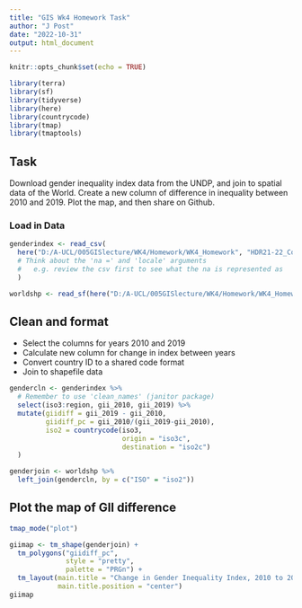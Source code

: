 ```yaml
---
title: "GIS Wk4 Homework Task"
author: "J Post"
date: "2022-10-31"
output: html_document
---
```


```r
knitr::opts_chunk$set(echo = TRUE)

library(terra)
library(sf)
library(tidyverse)
library(here)
library(countrycode)
library(tmap)
library(tmaptools)
```

## Task

Download gender inequality index data from the UNDP, and join to spatial data of the World. Create a new column of difference in inequality between 2010 and 2019. Plot the map, and then share on Github.

### Load in Data

```r
genderindex <- read_csv(
  here("D:/A-UCL/005GISlecture/WK4/Homework/WK4_Homework", "HDR21-22_Composite_indices_complete_time_series.csv")
  # Think about the 'na =' and 'locale' arguments
  #   e.g. review the csv first to see what the na is represented as
  )

worldshp <- read_sf(here("D:/A-UCL/005GISlecture/WK4/Homework/WK4_Homework/World_Countries_(Generalized)", "World_Countries__Generalized_.shp"))

```

## Clean and format

- Select the columns for years 2010 and 2019
- Calculate new column for change in index between years
- Convert country ID to a shared code format
- Join to shapefile data

```r
gendercln <- genderindex %>% 
  # Remember to use 'clean_names' (janitor package)
  select(iso3:region, gii_2010, gii_2019) %>%
  mutate(giidiff = gii_2019 - gii_2010,
         giidiff_pc = gii_2010/(gii_2019-gii_2010),
         iso2 = countrycode(iso3, 
                            origin = "iso3c", 
                            destination = "iso2c")
  )

genderjoin <- worldshp %>%
  left_join(gendercln, by = c("ISO" = "iso2"))

```

## Plot the map of GII difference

```r

tmap_mode("plot")

giimap <- tm_shape(genderjoin) +
  tm_polygons("giidiff_pc",
              style = "pretty",
              palette = "PRGn") +
  tm_layout(main.title = "Change in Gender Inequality Index, 2010 to 2019",
            main.title.position = "center")
giimap

```



